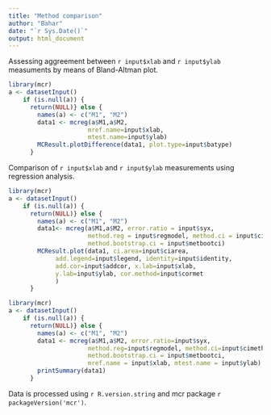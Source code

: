 ```yaml
---
title: "Method comparison"
author: "Bahar"
date: "`r Sys.Date()`"
output: html_document
---
```


Assessing aggreement between `r input$xlab` and `r input$ylab` measuments by means of Bland-Altman plot.

```r
library(mcr)
a <- datasetInput()
    if (is.null(a)) {
      return(NULL)} else {
        names(a) <- c("M1", "M2")
        data1 <- mcreg(a$M1,a$M2,
                      mref.name=input$xlab,
                      mtest.name=input$ylab)
        MCResult.plotDifference(data1, plot.type=input$batype)
      }
```

Comparison of `r input$xlab` and `r input$ylab` measurements using regression analysis.

```r
library(mcr)
a <- datasetInput()
    if (is.null(a)) {
      return(NULL)} else {
        names(a) <- c("M1", "M2")
        data1<- mcreg(a$M1,a$M2, error.ratio = input$syx, 
                      method.reg = input$regmodel, method.ci = input$cimethod,
                      method.bootstrap.ci = input$metbootci)
        MCResult.plot(data1, ci.area=input$ciarea, 
             add.legend=input$legend, identity=input$identity,
             add.cor=input$addcor, x.lab=input$xlab,
             y.lab=input$ylab, cor.method=input$cormet 
             )
      }
```

```r
library(mcr)
a <- datasetInput()
    if (is.null(a)) {
      return(NULL)} else {
        names(a) <- c("M1", "M2")
        data1 <- mcreg(a$M1,a$M2, error.ratio=input$syx, 
                      method.reg=input$regmodel, method.ci=input$cimethod,
                      method.bootstrap.ci = input$metbootci,
                      mref.name = input$xlab, mtest.name = input$ylab)
        printSummary(data1)
      }
```

Data is processed using `r R.version.string` and mcr package `r packageVersion('mcr')`.
